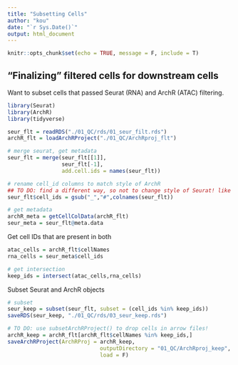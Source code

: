 ```yaml
---
title: "Subsetting Cells"
author: "kou"
date: "`r Sys.Date()`"
output: html_document
---
```


```r
knitr::opts_chunk$set(echo = TRUE, message = F, include = T)
```

## "Finalizing" filtered cells for downstream cells
Want to subset cells that passed Seurat (RNA) and ArchR (ATAC) filtering.
```r
library(Seurat)
library(ArchR)
library(tidyverse)
```

```r
seur_flt = readRDS("./01_QC/rds/01_seur_filt.rds")
archR_flt = loadArchRProject("./01_QC/ArchRproj_flt")

# merge seurat, get metadata
seur_flt = merge(seur_flt[[1]], 
                 seur_flt[-1],
                 add.cell.ids = names(seur_flt))

# rename cell_id columns to match style of ArchR
## TO DO: find a different way, so not to change style of Seurat! like get indeces
seur_flt$cell_ids = gsub("_","#",colnames(seur_flt))

# get metadata
archR_meta = getCellColData(archR_flt)
seur_meta = seur_flt@meta.data
```

Get cell IDs that are present in both
```r
atac_cells = archR_flt$cellNames
rna_cells = seur_meta$cell_ids

# get intersection
keep_ids = intersect(atac_cells,rna_cells)
```

Subset Seurat and ArchR objects
```r
# subset
seur_keep = subset(seur_flt, subset = (cell_ids %in% keep_ids))
saveRDS(seur_keep, "./01_QC/rds/03_seur_keep.rds")

# TO DO: use subsetArchRProject() to drop cells in arrow files!
archR_keep = archR_flt[archR_flt$cellNames %in% keep_ids,]
saveArchRProject(ArchRProj = archR_keep, 
                             outputDirectory = "01_QC/ArchRproj_keep", 
                             load = F)
```



